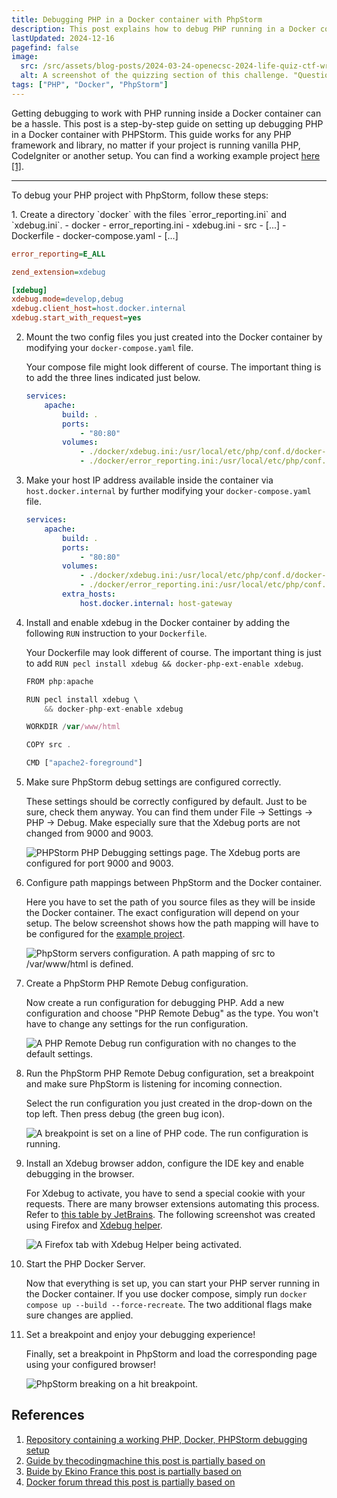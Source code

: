 ```yaml
---
title: Debugging PHP in a Docker container with PhpStorm
description: This post explains how to debug PHP running in a Docker container with PhpStorm.
lastUpdated: 2024-12-16
pagefind: false
image:
  src: /src/assets/blog-posts/2024-03-24-openecsc-2024-life-quiz-ctf-writeup/01_quizzing.png
  alt: A screenshot of the quizzing section of this challenge. "Question 1. What is the meaning of life? 42, There is no meaning, To be happy, To help others."
tags: ["PHP", "Docker", "PhpStorm"]
---
```



Getting debugging to work with PHP running inside a Docker container can be a hassle. This post is a step-by-step guide
on setting up debugging PHP in a Docker container with PHPStorm. This guide works for any PHP framework and library, no
matter if your project is running vanilla PHP, CodeIgniter or another setup.
You can find a working example project [here [1]](https://github.com/jonasheschl/php-docker-phpstorm-debugging-example).

---

To debug your PHP project with PhpStorm, follow these steps:

<Steps>
1. Create a directory `docker` with the files `error_reporting.ini` and `xdebug.ini`.

   <FileTree>
    - docker
      - error_reporting.ini
      - xdebug.ini
    - src
      - [...]
    - Dockerfile
    - docker-compose.yaml
    - [...]
   </FileTree>

   ```ini title="error_reporting.ini"
   error_reporting=E_ALL
   ```

   ```ini title="xdebug.ini"
   zend_extension=xdebug

   [xdebug]
   xdebug.mode=develop,debug
   xdebug.client_host=host.docker.internal
   xdebug.start_with_request=yes
   ```

2. Mount the two config files you just created into the Docker container by modifying your `docker-compose.yaml` file.

   Your compose file might look different of course. The important thing is to add the three lines indicated just below.

   ```yaml title="docker-compose.yaml" ins={6-8}
   services:
       apache:
           build: .
           ports:
               - "80:80"
           volumes:
               - ./docker/xdebug.ini:/usr/local/etc/php/conf.d/docker-php-ext-xdebug.ini
               - ./docker/error_reporting.ini:/usr/local/etc/php/conf.d/error_reporting.ini
   ```

3. Make your host IP address available inside the container via `host.docker.internal` by further modifying your
  `docker-compose.yaml` file.

    ```yaml title="docker-compose.yaml" ins={9-10}
    services:
        apache:
            build: .
            ports:
                - "80:80"
            volumes:
                - ./docker/xdebug.ini:/usr/local/etc/php/conf.d/docker-php-ext-xdebug.ini
                - ./docker/error_reporting.ini:/usr/local/etc/php/conf.d/error_reporting.ini
            extra_hosts:
                host.docker.internal: host-gateway
    ```

4. Install and enable xdebug in the Docker container by adding the following `RUN` instruction to your `Dockerfile`.

    Your Dockerfile may look different of course. The important thing is just to add
    `RUN pecl install xdebug && docker-php-ext-enable xdebug`.

    ```js title="Dockerfile" ins={3-4}
    FROM php:apache

    RUN pecl install xdebug \
        && docker-php-ext-enable xdebug

    WORKDIR /var/www/html

    COPY src .

    CMD ["apache2-foreground"]
    ```

5. Make sure PhpStorm debug settings are configured correctly.

    These settings should be correctly configured by default. Just to be sure, check them anyway. You can find them
    under File → Settings → PHP → Debug. Make especially sure that the Xdebug ports are not changed from 9000 and 9003.

    ![PHPStorm PHP Debugging settings page. The Xdebug ports are configured for port 9000 and 9003.](../../../assets/blog-posts/2024-12-16-docker-phpstorm-debugging/phpstorm-debugging-configuration.png)

    <FigCaption caption="The Xdebug ports should be set to 9000 and 9003 by default."/>

6. Configure path mappings between PhpStorm and the Docker container.

    Here you have to set the path of you source files as they will be inside the Docker container. The
    exact configuration will depend on your setup. The below screenshot shows how the path mapping will have to be
    configured for the [example project](https://github.com/jonasheschl/php-docker-phpstorm-debugging-example).

    ![PhpStorm servers configuration. A path mapping of src to /var/www/html is defined.](../../../assets/blog-posts/2024-12-16-docker-phpstorm-debugging/phpstorm-path-mapping.png)

    <FigCaption caption="The src directory will be mapped to /var/www/html in the Docker container."/>

7. Create a PhpStorm PHP Remote Debug configuration.

    Now create a run configuration for debugging PHP. Add a new configuration and choose "PHP Remote Debug" as the
    type. You won't have to change any settings for the run configuration.

    ![A PHP Remote Debug run configuration with no changes to the default settings.](../../../assets/blog-posts/2024-12-16-docker-phpstorm-debugging/phpstorm-debugging-run-configuration.png)

    <FigCaption caption="The PHP Remote Debug run configuration. No configuration is neccessary."/>

8. Run the PhpStorm PHP Remote Debug configuration, set a breakpoint and make sure PhpStorm is listening for incoming connection.

    Select the run configuration you just created in the drop-down on the top left. Then press debug (the green bug
    icon).

    ![A breakpoint is set on a line of PHP code. The run configuration is running.](../../../assets/blog-posts/2024-12-16-docker-phpstorm-debugging/phpstorm-running-run-configuration.png)

    <FigCaption caption="PhpStorm will break on the selected line."/>

9. Install an Xdebug browser addon, configure the IDE key and enable debugging in the browser.

   For Xdebug to activate, you have to send a special cookie with your requests. There are many browser extensions
   automating this process. Refer to [this table by JetBrains](https://www.jetbrains.com/help/phpstorm/browser-debugging-extensions.html).
   The following screenshot was created using Firefox and [Xdebug helper](https://addons.mozilla.org/de/firefox/addon/xdebug-helper-for-firefox/).

   ![A Firefox tab with Xdebug Helper being activated.](../../../assets/blog-posts/2024-12-16-docker-phpstorm-debugging/firefox-xdebug-helper.png)

   <FigCaption caption="With the browser extension enabled, Xdebug will activate."/>

10. Start the PHP Docker Server.

    Now that everything is set up, you can start your PHP server running in the Docker container. If you use docker
    compose, simply run `docker compose up --build --force-recreate`. The two additional flags make sure changes are
    applied.

11. Set a breakpoint and enjoy your debugging experience!

    Finally, set a breakpoint in PhpStorm and load the corresponding page using your configured browser!

    ![PhpStorm breaking on a hit breakpoint.](../../../assets/blog-posts/2024-12-16-docker-phpstorm-debugging/phpstorm-breakpoint-hit.png)

    <FigCaption caption="PhpStorm will now break whenever the lines you set a breakpoint on are executed."/>

</Steps>

## References

1. [Repository containing a working PHP, Docker, PHPStorm debugging setup](https://github.com/jonasheschl/php-docker-phpstorm-debugging-example)
2. [Guide by thecodingmachine this post is partially based on](https://thecodingmachine.io/configuring-xdebug-phpstorm-docker)
3. [Buide by Ekino France this post is partially based on](https://medium.com/ekino-france/xdebug-configuration-phpstorm-docker-desktop-817da3005556.)
4. [Docker forum thread this post is partially based on](https://forums.docker.com/t/ip-address-for-xdebug/10460/36)
